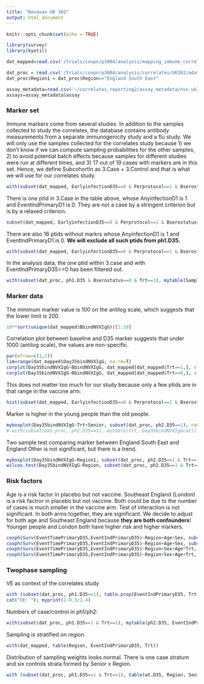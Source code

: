 ```yaml
---
title: "Novavax UK 302"
output: html_document
---
```


```r
knitr::opts_chunk$set(echo = TRUE)

library(survey)
library(kyotil)

dat_mapped=read.csv('/trials/covpn/p3004/analysis/mapping_immune_correlates/UK302/adata/COVID_Novavax_302UK_mapped_20240305.csv')

dat_proc = read.csv('/trials/covpn/p3004/analysis/correlates/UK302/adata/nvx_uk302_data_processed_20240315.csv')
dat_proc$Region1 = dat_proc$Region=="England South East"

assay_metadata=read.csv('~/correlates_reporting2/assay_metadata/nvx_uk302_assay_metadata.csv')
assays=assay_metadata$assay

```


### Marker set

Immune markers come from several studies. In addition to the samples collected to study the correlates, the database contains antibody measurements from a separate immunogenicity study and a flu study. We will only use the samples collected for the correlates study because 1) we don't know if we can compute sampling probabilities for the other samples, 2) to avoid potential batch effects because samples for different studies were run at different times, and 3) 17 out of 19 cases with markers are in this set. Hence, we define SubcohortIn as 3.Case + 3.Control and that is what we will use for our correlates study. 
```r
with(subset(dat_mapped, EarlyinfectionD35==0 & Perprotocol==1 & Bserostatus==0 & Trt==1), mytable(SampleSet, EventIndPrimaryD35))
```

There is one ptid in 3.Case in the table above, whose AnyinfectionD1 is 1 and EventIndPrimaryD1 is 0. They are not a case by a stringent criterion but is by a relaxed criterion.
```r
subset(dat_mapped, EarlyinfectionD35==0 & Perprotocol==1 & Bserostatus==0 & Trt==1 & EventIndPrimaryD35==0 & SampleSet=="3.Case", select=c(Subjectid, AnyinfectionD1, EventIndPrimaryD1))
```

There are also 16 ptids without markrs whose AnyinfectionD1 is 1 and EventIndPrimaryD1 is 0. **We will exclude all such ptids from ph1.D35.**
```r
with(subset(dat_mapped, EarlyinfectionD35==0 & Perprotocol==1 & Bserostatus==0 & Trt==1 & AnyinfectionD1==1 & EventIndPrimaryD1==0), mytable( SubcohortInd))
```
In the analysis data, the one ptid within 3.case and with EventIndPrimaryD35==0 has been filtered out.
```r
with(subset(dat_proc, ph1.D35 & Bserostatus==0 & Trt==1), mytable(SampleSet, EventIndPrimaryD35))
```

### Marker data

The minimum marker value is 100 on the antilog scale, which suggests that the lower limit is 200.
```r
10**sort(unique(dat_mapped$BbindNVXIgG))[1:10]
```

Correlation plot between baseline and D35 marker suggests that under 1000 (antilog scale), the values are non-specific. 
```r
par(mfrow=c(1,2))
lim=range(dat_mapped$Day35bindNVXIgG, na.rm=T)
corplot(Day35bindNVXIgG~BbindNVXIgG, dat_mapped[dat_mapped$Trt==1,], xlim=lim, asp=1, main="Vacc")
corplot(Day35bindNVXIgG~BbindNVXIgG, dat_mapped[dat_mapped$Trt==0,], xlim=lim, asp=1, main="Plac")
```

This does not matter too much for our study because only a few ptids are in that range in the vaccine arm:
```r
hist(subset(dat_mapped, EarlyinfectionD35==0 & Perprotocol==1 & Bserostatus==0 & Trt==1 & SubcohortInd==1)$Day35bindNVXIgG, main="")
```

Marker is higher in the young people than the old people.
```r
myboxplot(Day35bindNVXIgG~Trt+Senior, subset(dat_proc, ph2.D35==1), names=c("plac,young","vacc,young","plac,senior","vacc,senior"))
# with(subset(dat_proc, ph2.D35==1), mytable(Trt, Day35bindNVXIgGcat))
```


Two sample test comparing marker between England South East and England Other is not significant, but there is a trend.
```r
myboxplot(Day35bindNVXIgG~Region1, subset(dat_proc, ph2.D35==1 & Trt==1), cex.axis=0.8, test="w", names=c("Other","England South East"))
wilcox.test(Day35bindNVXIgG~Region, subset(dat_proc, ph2.D35==1 & Trt==1 & Region!="Scotland, Wales, Northern Ireland"))
```


### Risk factors 
Age is a risk factor in placebo but not vaccine. Southeast England (London) is a risk factror in placebo but not vaccine. Both could be due to the number of cases is much smaller in the vaccine arm. Test of interaction is not significant. In both arms together, they are significant. We decide to adjust for both age and Southeast England because **they are both confounders**! Younger people and London both have higher risk and higher markers.
```r
coxph(Surv(EventTimePrimaryD35,EventIndPrimaryD35)~Region+Age+Sex, subset(dat_proc, ph1.D35==1 & Trt==0))
coxph(Surv(EventTimePrimaryD35,EventIndPrimaryD35)~Region+Age+Sex, subset(dat_proc, ph1.D35==1 & Trt==1))
coxph(Surv(EventTimePrimaryD35,EventIndPrimaryD35)~Region+Sex+Age*Trt, subset(dat_proc, ph1.D35==1))
coxph(Surv(EventTimePrimaryD35,EventIndPrimaryD35)~Region+Sex+Age+Trt, subset(dat_proc, ph1.D35==1))
```


### Twophase sampling


VE as context of the correlates study
```r
with (subset(dat_proc, ph1.D35==1), table.prop(EventIndPrimaryD35, Trt))
cat("VE: "); myprint(1-0.3/1.4)
```

Numbers of case/control in ph1/ph2:
```r
with(subset(dat_proc, ph1.D35==1 & Trt==1), mytable(ph2.D35, EventIndPrimaryD35))
```


Sampling is stratified on region.
```r
with(dat_mapped, table(Region, EventIndPrimaryD35, Trt))
```

Distribution of sampling weights looks normal. There is one case stratum and six controls strata formed by Senior x Region.
```r
with (subset(dat_proc, ph1.D35==1 & Trt==1), table(wt.D35, Region, Senior))
```
